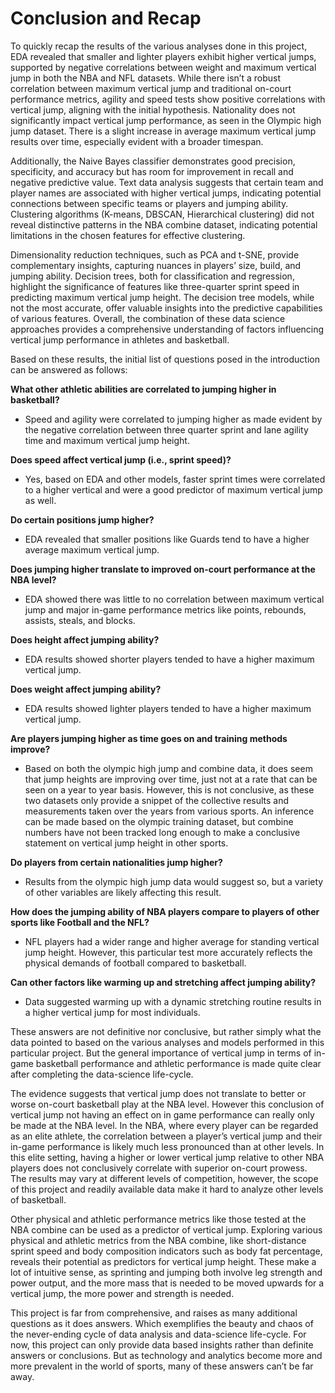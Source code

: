 # Conclusion and Recap

To quickly recap the results of the various analyses done in this project, EDA revealed that smaller and lighter players exhibit higher vertical jumps, supported by negative correlations between weight and maximum vertical jump in both the NBA and NFL datasets. While there isn't a robust correlation between maximum vertical jump and traditional on-court performance metrics, agility and speed tests show positive correlations with vertical jump, aligning with the initial hypothesis. Nationality does not significantly impact vertical jump performance, as seen in the Olympic high jump dataset. There is a slight increase in average maximum vertical jump results over time, especially evident with a broader timespan.

Additionally, the Naive Bayes classifier demonstrates good precision, specificity, and accuracy but has room for improvement in recall and negative predictive value. Text data analysis suggests that certain team and player names are associated with higher vertical jumps, indicating potential connections between specific teams or players and jumping ability. Clustering algorithms (K-means, DBSCAN, Hierarchical clustering) did not reveal distinctive patterns in the NBA combine dataset, indicating potential limitations in the chosen features for effective clustering.

Dimensionality reduction techniques, such as PCA and t-SNE, provide complementary insights, capturing nuances in players' size, build, and jumping ability. Decision trees, both for classification and regression, highlight the significance of features like three-quarter sprint speed in predicting maximum vertical jump height. The decision tree models, while not the most accurate, offer valuable insights into the predictive capabilities of various features. Overall, the combination of these data science approaches provides a comprehensive understanding of factors influencing vertical jump performance in athletes and basketball.

Based on these results, the initial list of questions posed in the introduction can be answered as follows:

<b>What other athletic abilities are correlated to jumping higher in basketball? </b>

- Speed and agility were correlated to jumping higher as made evident by the negative correlation between three quarter sprint and lane agility time and maximum vertical jump height.

<b>Does speed affect vertical jump (i.e., sprint speed)? </b>

- Yes, based on EDA and other models, faster sprint times were correlated to a higher vertical and were a good predictor of maximum vertical jump as well.

<b>Do certain positions jump higher? </b>

- EDA revealed that smaller positions like Guards tend to have a higher average maximum vertical jump.

<b>Does jumping higher translate to improved on-court performance at the NBA level? </b>

- EDA showed there was little to no correlation between maximum vertical jump and major in-game performance metrics like points, rebounds, assists, steals, and blocks.

<b>Does height affect jumping ability? </b>

- EDA results showed shorter players tended to have a higher maximum vertical jump.

<b>Does weight affect jumping ability? </b>

- EDA results showed lighter players tended to have a higher maximum vertical jump.

<b>Are players jumping higher as time goes on and training methods improve? </b>

- Based on both the olympic high jump and combine data, it does seem that jump heights are improving over time, just not at a rate that can be seen on a year to year basis. However, this is not conclusive, as these two datasets only provide a snippet of the collective results and measurements taken over the years from various sports. An inference can be made based on the olympic training dataset, but combine numbers have not been tracked long enough to make a conclusive statement on vertical jump height in other sports. 

<b>Do players from certain nationalities jump higher? </b>

- Results from the olympic high jump data would suggest so, but a variety of other variables are likely affecting this result.

<b>How does the jumping ability of NBA players compare to players of other sports like Football and the NFL? </b>

- NFL players had a wider range and higher average for standing vertical jump height. However, this particular test more accurately reflects the physical demands of football compared to basketball.

<b>Can other factors like warming up and stretching affect jumping ability? </b>

- Data suggested warming up with a dynamic stretching routine results in a higher vertical jump for most individuals.

These answers are not definitive nor conclusive, but rather simply what the data pointed to based on the various analyses and models performed in this particular project. But the general importance of vertical jump in terms of in-game basketball performance and athletic performance is made quite clear after completing the data-science life-cycle. 

The evidence suggests that vertical jump does not translate to better or worse on-court basketball play at the NBA level. However this conclusion of vertical jump not having an effect on in game performance can really only be made at the NBA level. In the NBA, where every player can be regarded as an elite athlete, the correlation between a player's vertical jump and their in-game performance is likely much less pronounced than at other levels. In this elite setting, having a higher or lower vertical jump relative to other NBA players does not conclusively correlate with superior on-court prowess. The results may vary at different levels of competition, however, the scope of this project and readily available data make it hard to analyze other levels of basketball.

Other physical and athletic performance metrics like those tested at the NBA combine can be used as a predictor of vertical jump. Exploring various physical and athletic metrics from the NBA combine, like short-distance sprint speed and body composition indicators such as body fat percentage, reveals their potential as predictors for vertical jump height. These make a lot of intuitive sense, as sprinting and jumping both involve leg strength and power output, and the more mass that is needed to be moved upwards for a vertical jump, the more power and strength is needed. 

This project is far from comprehensive, and raises as many additional questions as it does answers. Which exemplifies the beauty and chaos of the never-ending cycle of data analysis and data-science life-cycle. For now, this project can only provide data based insights rather than definite answers or conclusions. But as technology and analytics become more and more prevalent in the world of sports, many of these answers can’t be far away. 
